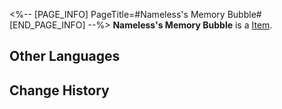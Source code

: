 <%-- [PAGE_INFO]
PageTitle=#Nameless's Memory Bubble#
[END_PAGE_INFO] --%>
{{Item Infobox
|title       = Nameless's Memory Bubble
|id          = 140352
|image       = Item Nameless's Memory Bubble.png
|type        = 
|invCategory = Missions
|rarity      = 3
|effect      = 
|description = An unusual dream bubble said to contain the dreams of Akivili, a fallen Aeon.
}}
{{Description|1=''"I'm sorry... I truly am the worst Nameless in the world."''}}
'''Nameless's Memory Bubble''' is a [[Item]].

==Other Languages==
{{Other Languages
|en   = Nameless's Memory Bubble
|zhs  = 无名客的忆泡
|zht  = 無名客的憶泡
|ja   = ナナシビトの憶泡
|ko   = 무명객의 기억 거품
|es   = Burbuja del recuerdo de un Anónimo
|fr   = Bulle mémorielle de Sans Nom
|ru   = Пузырь памяти Безымянного
|th   = ฟองความทรงจำของ "ผู้มาเยือนนิรนาม"
|vi   = Bong Bóng Ký Ức Của Khách Vô Danh
|de   = Erinnerungsblase eines Namenlosen
|id   = Gelembung Memori The Nameless
|pt   = Bolha da Memória do Inominado
}}

==Change History==
{{Change History|2.0}}